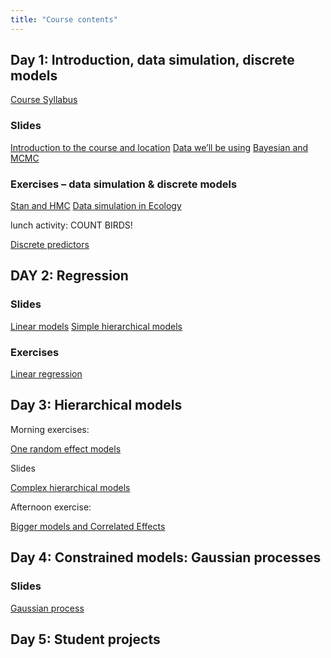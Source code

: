 ```yaml
---
title: "Course contents"
---
```


## Day 1: Introduction, data simulation, discrete models

[Course Syllabus](PlanDeCoursBIO709.pdf)

### Slides

[Introduction to the course and location](slides/00_Introduction)
[Data we'll be using](slides/01_Data)
[Bayesian and MCMC](slides/02_Bayesian)

### Exercises -- data simulation & discrete models

[Stan and HMC](slides/03_Stan)
[Data simulation in Ecology](topics/01_simulation)

lunch activity: COUNT BIRDS!

[Discrete predictors](topics/discrete_predictor)

## DAY 2: Regression

### Slides

[Linear models](slides/04_Linear_model)
[Simple hierarchical models](slides/06_Simple_hierarchical_model)

### Exercises

[Linear regression](topics/02_regression)

## Day 3: Hierarchical models

Morning exercises:

[One random effect models](topics/03_one_random_effect)

Slides 

[Complex hierarchical models](slides/08_Complex_hierarchical_model)

Afternoon exercise:

[Bigger models and Correlated Effects](topics/correlated_effects)

## Day 4: Constrained models: Gaussian processes

### Slides

[Gaussian process](slides/09_Gaussian_process)



## Day 5: Student projects 

